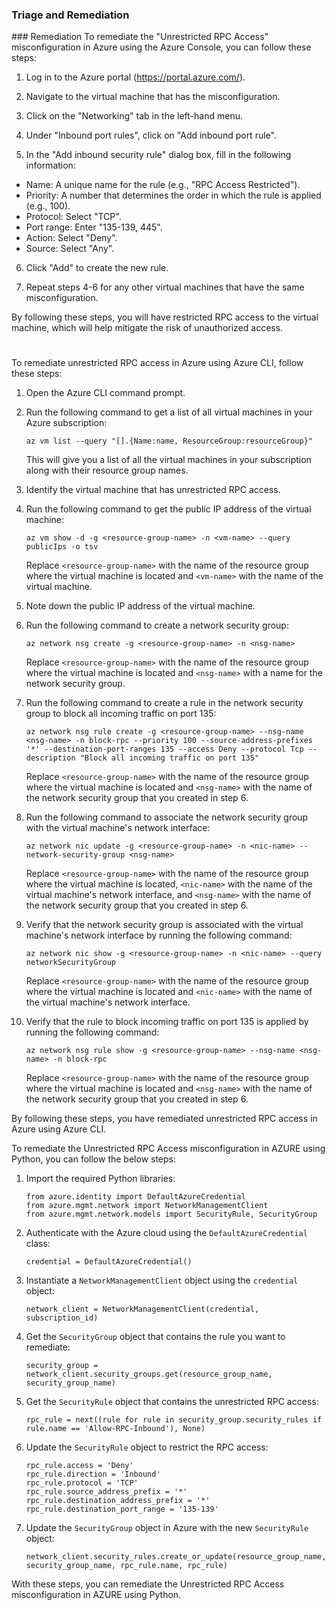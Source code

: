
### Triage and Remediation
<Tabs>
<Tab title='Remediation'>
### Remediation

<AccordionGroup>
<Accordion title='Using Console' defaultOpen='true'>
To remediate the "Unrestricted RPC Access" misconfiguration in Azure using the Azure Console, you can follow these steps:

1. Log in to the Azure portal (https://portal.azure.com/).

2. Navigate to the virtual machine that has the misconfiguration.

3. Click on the "Networking" tab in the left-hand menu.

4. Under "Inbound port rules", click on "Add inbound port rule".

5. In the "Add inbound security rule" dialog box, fill in the following information:

- Name: A unique name for the rule (e.g., "RPC Access Restricted").
- Priority: A number that determines the order in which the rule is applied (e.g., 100).
- Protocol: Select "TCP".
- Port range: Enter "135-139, 445".
- Action: Select "Deny".
- Source: Select "Any".

6. Click "Add" to create the new rule.

7. Repeat steps 4-6 for any other virtual machines that have the same misconfiguration.

By following these steps, you will have restricted RPC access to the virtual machine, which will help mitigate the risk of unauthorized access.

#
</Accordion>

<Accordion title='Using CLI'>
To remediate unrestricted RPC access in Azure using Azure CLI, follow these steps:

1. Open the Azure CLI command prompt.

2. Run the following command to get a list of all virtual machines in your Azure subscription:

   `az vm list --query "[].{Name:name, ResourceGroup:resourceGroup}"`

   This will give you a list of all the virtual machines in your subscription along with their resource group names.

3. Identify the virtual machine that has unrestricted RPC access.

4. Run the following command to get the public IP address of the virtual machine:

   `az vm show -d -g <resource-group-name> -n <vm-name> --query publicIps -o tsv`

   Replace `<resource-group-name>` with the name of the resource group where the virtual machine is located and `<vm-name>` with the name of the virtual machine.

5. Note down the public IP address of the virtual machine.

6. Run the following command to create a network security group:

   `az network nsg create -g <resource-group-name> -n <nsg-name>`

   Replace `<resource-group-name>` with the name of the resource group where the virtual machine is located and `<nsg-name>` with a name for the network security group.

7. Run the following command to create a rule in the network security group to block all incoming traffic on port 135:

   `az network nsg rule create -g <resource-group-name> --nsg-name <nsg-name> -n block-rpc --priority 100 --source-address-prefixes '*' --destination-port-ranges 135 --access Deny --protocol Tcp --description "Block all incoming traffic on port 135"`

   Replace `<resource-group-name>` with the name of the resource group where the virtual machine is located and `<nsg-name>` with the name of the network security group that you created in step 6.

8. Run the following command to associate the network security group with the virtual machine's network interface:

   `az network nic update -g <resource-group-name> -n <nic-name> --network-security-group <nsg-name>`

   Replace `<resource-group-name>` with the name of the resource group where the virtual machine is located, `<nic-name>` with the name of the virtual machine's network interface, and `<nsg-name>` with the name of the network security group that you created in step 6.

9. Verify that the network security group is associated with the virtual machine's network interface by running the following command:

   `az network nic show -g <resource-group-name> -n <nic-name> --query networkSecurityGroup`

   Replace `<resource-group-name>` with the name of the resource group where the virtual machine is located and `<nic-name>` with the name of the virtual machine's network interface.

10. Verify that the rule to block incoming traffic on port 135 is applied by running the following command:

    `az network nsg rule show -g <resource-group-name> --nsg-name <nsg-name> -n block-rpc`

    Replace `<resource-group-name>` with the name of the resource group where the virtual machine is located and `<nsg-name>` with the name of the network security group that you created in step 6.

By following these steps, you have remediated unrestricted RPC access in Azure using Azure CLI.
</Accordion>

<Accordion title='Using Python'>
To remediate the Unrestricted RPC Access misconfiguration in AZURE using Python, you can follow the below steps:

1. Import the required Python libraries:
   ```
   from azure.identity import DefaultAzureCredential
   from azure.mgmt.network import NetworkManagementClient
   from azure.mgmt.network.models import SecurityRule, SecurityGroup
   ```

2. Authenticate with the Azure cloud using the `DefaultAzureCredential` class:
   ```
   credential = DefaultAzureCredential()
   ```

3. Instantiate a `NetworkManagementClient` object using the `credential` object:
   ```
   network_client = NetworkManagementClient(credential, subscription_id)
   ```

4. Get the `SecurityGroup` object that contains the rule you want to remediate:
   ```
   security_group = network_client.security_groups.get(resource_group_name, security_group_name)
   ```

5. Get the `SecurityRule` object that contains the unrestricted RPC access:
   ```
   rpc_rule = next((rule for rule in security_group.security_rules if rule.name == 'Allow-RPC-Inbound'), None)
   ```

6. Update the `SecurityRule` object to restrict the RPC access:
   ```
   rpc_rule.access = 'Deny'
   rpc_rule.direction = 'Inbound'
   rpc_rule.protocol = 'TCP'
   rpc_rule.source_address_prefix = '*'
   rpc_rule.destination_address_prefix = '*'
   rpc_rule.destination_port_range = '135-139'
   ```

7. Update the `SecurityGroup` object in Azure with the new `SecurityRule` object:
   ```
   network_client.security_rules.create_or_update(resource_group_name, security_group_name, rpc_rule.name, rpc_rule)
   ```

With these steps, you can remediate the Unrestricted RPC Access misconfiguration in AZURE using Python.
</Accordion>

</AccordionGroup>
</Tab>
</Tabs>
